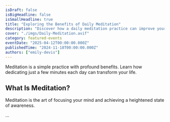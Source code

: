 ```yaml
---
isDraft: false
isBigHeadline: false
isSmallHeadline: true
title: "Exploring the Benefits of Daily Meditation"
description: "Discover how a daily meditation practice can improve your mental clarity and well-being."
cover: "./imgs/Daily-Meditation.avif"
category: featured-events
eventDate: "2025-04-12T00:00:00.000Z"
publishedTime: "2024-11-18T00:00:00.000Z"
authors: ["emily-devis"]
---
```


Meditation is a simple practice with profound benefits. Learn how dedicating just a few minutes each day can transform your life.

## What Is Meditation?

Meditation is the art of focusing your mind and achieving a heightened state of awareness.

...
